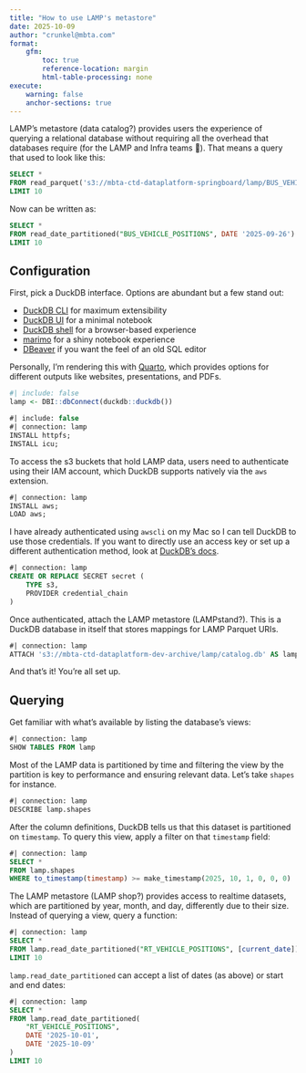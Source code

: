 ```yaml
---
title: "How to use LAMP's metastore"
date: 2025-10-09
author: "crunkel@mbta.com"
format:
    gfm:
        toc: true
        reference-location: margin
        html-table-processing: none
execute:
    warning: false
    anchor-sections: true
---
```


LAMP's metastore (data catalog?) provides users the experience of querying a relational database without requiring all the overhead that databases require (for the LAMP and Infra teams 🙂).
That means a query that used to look like this:

```sql
SELECT *
FROM read_parquet('s3://mbta-ctd-dataplatform-springboard/lamp/BUS_VEHICLE_POSITIONS/year=2025/month=9/day=26/2025-09-26T00:00:00.parquet')
LIMIT 10
```

Now can be written as:

```sql
SELECT *
FROM read_date_partitioned("BUS_VEHICLE_POSITIONS", DATE '2025-09-26')
LIMIT 10
```

## Configuration

First, pick a DuckDB interface.
Options are abundant but a few stand out:

* [DuckDB CLI](https://duckdb.org/docs/stable/clients/cli/overview.html) for maximum extensibility
* [DuckDB UI](https://duckdb.org/docs/stable/core_extensions/ui) for a minimal notebook
* [DuckDB shell](https://shell.duckdb.org/) for a browser-based experience
* [marimo](https://marimo.io/) for a shiny notebook experience
* [DBeaver](https://dbeaver.io/) if you want the feel of an old SQL editor

Personally, I'm rendering this with [Quarto](https://quarto.org/), which provides options for different outputs like websites, presentations, and PDFs.

```r
#| include: false
lamp <- DBI::dbConnect(duckdb::duckdb())
```

```sql
#| include: false
#| connection: lamp
INSTALL httpfs;
INSTALL icu;
```

To access the s3 buckets that hold LAMP data, users need to authenticate using their IAM account, which DuckDB supports natively via the `aws` extension.

```sql
#| connection: lamp
INSTALL aws;
LOAD aws;
```

I have already authenticated using `awscli` on my Mac so I can tell DuckDB to use those credentials.
If you want to directly use an access key or set up a different authentication method, look at [DuckDB's docs](https://duckdb.org/docs/stable/core_extensions/aws.html).

```sql
#| connection: lamp
CREATE OR REPLACE SECRET secret (
    TYPE s3,
    PROVIDER credential_chain
)
```

Once authenticated, attach the LAMP metastore (LAMPstand?).
This is a DuckDB database in itself that stores mappings for LAMP Parquet URIs.

```sql
#| connection: lamp
ATTACH 's3://mbta-ctd-dataplatform-dev-archive/lamp/catalog.db' AS lamp
```

And that's it!
You're all set up.

## Querying

Get familiar with what's available by listing the database's views:

```sql
#| connection: lamp
SHOW TABLES FROM lamp
```

Most of the LAMP data is partitioned by time and filtering the view by the partition is key to performance and ensuring relevant data.
Let's take `shapes` for instance.

```sql
#| connection: lamp
DESCRIBE lamp.shapes
```

After the column definitions, DuckDB tells us that this dataset is partitioned on `timestamp`.
To query this view, apply a filter on that `timestamp` field:

```sql
#| connection: lamp
SELECT *
FROM lamp.shapes
WHERE to_timestamp(timestamp) >= make_timestamp(2025, 10, 1, 0, 0, 0)
```

The LAMP metastore (LAMP shop?) provides access to realtime datasets, which are partitioned by year, month, and day, differently due to their size.
Instead of querying a view, query a function:

```sql
#| connection: lamp
SELECT *
FROM lamp.read_date_partitioned("RT_VEHICLE_POSITIONS", [current_date])
LIMIT 10
```

`lamp.read_date_partitioned` can accept a list of dates (as above) or start and end dates:

```sql
#| connection: lamp
SELECT *
FROM lamp.read_date_partitioned(
    "RT_VEHICLE_POSITIONS",
    DATE '2025-10-01',
    DATE '2025-10-09'
)
LIMIT 10
```
